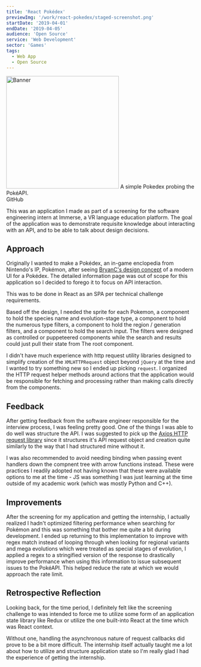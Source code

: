 ```yaml
---
title: 'React Pokédex'
previewImg: '/work/react-pokedex/staged-screenshot.png'
startDate: '2019-04-01'
endDate: '2019-04-05'
audience: 'Open Source'
service: 'Web Development'
sector: 'Games'
tags:
  - Web App
  - Open Source
---
```


<Img alt="Banner" src="/work/react-pokedex/banner-screenshot.png" height="300"/>

<Typography component="div" textAlign="center">
  A simple Pokedex probing the PokéAPI.<br/>
  <Anchor href="https://github.com/DamSenViet/react-pokedex">GitHub</Anchor>
</Typography>

This was an application I made as part of a screening for the software
engineering intern at Immerse, a VR language education platform. The goal of the
application was to demonstrate requisite knowledge about interacting with an
API, and to be able to talk about design decisions.

## Approach

Originally I wanted to make a Pokédex, an in-game enclopedia from Nintendo's IP,
Pokémon, after seeing [BryanC's design concept](https://dribbble.com/shots/2901787-Pokemon-OG)
of a modern UI for a Pokédex. The detailed information page was out of scope
for this application so I decided to forego it to focus on API interaction.

This was to be done in React as an SPA per technical challenge requirements.

Based off the design, I needed the sprite for each Pokemon, a component to hold
the species name and evolution-stage type, a component to hold the numerous type
filters, a component to hold the region / generation filters, and a component
to hold the search input. The filters were designed as controlled or puppeteered
components while the search and results could just pull their state from The
root component.

I didn't have much experience with http request utility libraries designed to
simplify creation of the `XMLHTTPRequest` object beyond `jQuery` at the time and
I wanted to try something new so I ended up picking `request`. I organized the
HTTP request helper methods around actions that the application would be
responsible for fetching and processing rather than making calls directly from
the components.


## Feedback

After getting feedback from the software engineer responsible for the
interview process, I was feeling pretty good. One of the things I was able to do
well was structure the API. I was suggested to pick up the [Axios HTTP request
library](https://github.com/axios/axios) since it structures it's API request
object and creation quite similarly to the way that I had structured mine
without it.

I was also recommended to avoid needing binding when passing event handlers
down the compnent tree with arrow functions instead. These were practices I
readily adopted not having known that these were available options to me at the
time - JS was something I was just learning at the time outside of my academic
work (which was mostly Python and C++).


## Improvements

After the screening for my application and getting the internship, I actually
realized I hadn't optimized filtering performance when searching for Pokémon and
this was something that bother me quite a bit during development. I ended up
returning to this implementation to improve with regex match instead of looping
through when looking for regional variants and mega evolutions which were
treated as special stages of evolution, I applied a regex to a stringified
version of the response to drastically improve performance when using this
information to issue subsequent issues to the PokéAPI. This helped reduce the
rate at which we would approach the rate limit.


## Retrospective Reflection

Looking back, for the time period, I definitely felt like the screening
challenge to was intended to force me to utilize some form of an
application state library like Redux or utilize the one built-into React at the
time which was React context.

Without one, handling the asynchronous nature of request callbacks did prove
to be a bit more difficult. The internship itself actually taught me a lot
about how to utilize and structure application state so I'm really glad I had
the experience of getting the internship.